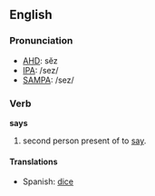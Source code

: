 ==English==

===Pronunciation===

*[[w:AHD|AHD]]: sĕz
*[[w:IPA|IPA]]: /sez/
*[[w:SAMPA|SAMPA]]: /sez/

===Verb===
'''says'''

# second person present of to [[say]].

====Translations====
*Spanish: [[dice]]